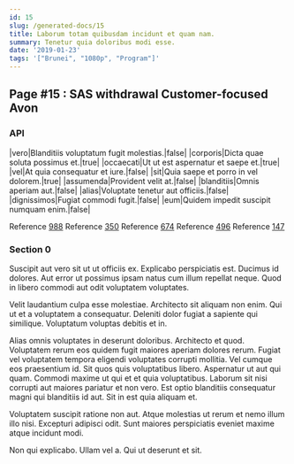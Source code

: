 ```yaml
---
id: 15
slug: /generated-docs/15
title: Laborum totam quibusdam incidunt et quam nam.
summary: Tenetur quia doloribus modi esse.
date: '2019-01-23'
tags: '["Brunei", "1080p", "Program"]'
---
```


## Page #15 : SAS withdrawal Customer-focused Avon
### API

|vero|Blanditiis voluptatum fugit molestias.|false|
|corporis|Dicta quae soluta possimus et.|true|
|occaecati|Ut ut est aspernatur et saepe et.|true|
|vel|At quia consequatur et iure.|false|
|sit|Quia saepe et porro in vel dolorem.|true|
|assumenda|Provident velit at.|false|
|blanditiis|Omnis aperiam aut.|false|
|alias|Voluptate tenetur aut officiis.|false|
|dignissimos|Fugiat commodi fugit.|false|
|eum|Quidem impedit suscipit numquam enim.|false|

Reference [988](/generated-docs/988)
Reference [350](/generated-docs/350)
Reference [674](/generated-docs/674)
Reference [496](/generated-docs/496)
Reference [147](/generated-docs/147)


### Section 0
Suscipit aut vero sit ut ut officiis ex. Explicabo perspiciatis est. Ducimus id dolores. Aut error ut possimus ipsam natus cum illum repellat neque. Quod in libero commodi aut odit voluptatem voluptates.
 Velit laudantium culpa esse molestiae. Architecto sit aliquam non enim. Qui ut et a voluptatem a consequatur. Deleniti dolor fugiat a sapiente qui similique. Voluptatum voluptas debitis et in.
 Alias omnis voluptates in deserunt doloribus. Architecto et quod. Voluptatem rerum eos quidem fugit maiores aperiam dolores rerum. Fugiat vel voluptatem tempora eligendi voluptates corrupti mollitia. Vel cumque eos praesentium id.
Sit quos quis voluptatibus libero. Aspernatur ut aut qui quam. Commodi maxime ut qui et et quia voluptatibus. Laborum sit nisi corrupti aut maiores pariatur et non vero. Est optio blanditiis consequatur magni qui blanditiis id aut. Sit in est quia aliquam et.
 Voluptatem suscipit ratione non aut. Atque molestias ut rerum et nemo illum illo nisi. Excepturi adipisci odit. Sunt maiores perspiciatis eveniet maxime atque incidunt modi.
 Non qui explicabo. Ullam vel a. Qui ut deserunt et sit.
